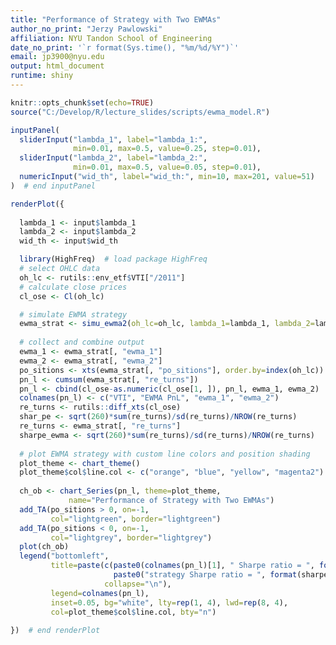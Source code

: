 ---
title: "Performance of Strategy with Two EWMAs"
author_no_print: "Jerzy Pawlowski"
affiliation: NYU Tandon School of Engineering
date_no_print: '`r format(Sys.time(), "%m/%d/%Y")`'
email: jp3900@nyu.edu
output: html_document
runtime: shiny
---

```{r setup, include=FALSE}
knitr::opts_chunk$set(echo=TRUE)
source("C:/Develop/R/lecture_slides/scripts/ewma_model.R")
```

```{r ewma_model, echo=FALSE}
inputPanel(
  sliderInput("lambda_1", label="lambda_1:",
              min=0.01, max=0.5, value=0.25, step=0.01),
  sliderInput("lambda_2", label="lambda_2:",
              min=0.01, max=0.5, value=0.05, step=0.01),
  numericInput("wid_th", label="wid_th:", min=10, max=201, value=51)
)  # end inputPanel

renderPlot({
  
  lambda_1 <- input$lambda_1
  lambda_2 <- input$lambda_2
  wid_th <- input$wid_th

  library(HighFreq)  # load package HighFreq
  # select OHLC data
  oh_lc <- rutils::env_etf$VTI["/2011"]
  # calculate close prices
  cl_ose <- Cl(oh_lc)

  # simulate EWMA strategy
  ewma_strat <- simu_ewma2(oh_lc=oh_lc, lambda_1=lambda_1, lambda_2=lambda_2, wid_th=wid_th)
  
  # collect and combine output
  ewma_1 <- ewma_strat[, "ewma_1"]
  ewma_2 <- ewma_strat[, "ewma_2"]
  po_sitions <- xts(ewma_strat[, "po_sitions"], order.by=index(oh_lc))
  pn_l <- cumsum(ewma_strat[, "re_turns"])
  pn_l <- cbind(cl_ose-as.numeric(cl_ose[1, ]), pn_l, ewma_1, ewma_2)
  colnames(pn_l) <- c("VTI", "EWMA PnL", "ewma_1", "ewma_2")
  re_turns <- rutils::diff_xts(cl_ose)
  shar_pe <- sqrt(260)*sum(re_turns)/sd(re_turns)/NROW(re_turns)
  re_turns <- ewma_strat[, "re_turns"]
  sharpe_ewma <- sqrt(260)*sum(re_turns)/sd(re_turns)/NROW(re_turns)
  
  # plot EWMA strategy with custom line colors and position shading
  plot_theme <- chart_theme()
  plot_theme$col$line.col <- c("orange", "blue", "yellow", "magenta2")
  
  ch_ob <- chart_Series(pn_l, theme=plot_theme, 
             name="Performance of Strategy with Two EWMAs")
  add_TA(po_sitions > 0, on=-1,
         col="lightgreen", border="lightgreen")
  add_TA(po_sitions < 0, on=-1,
         col="lightgrey", border="lightgrey")
  plot(ch_ob)
  legend("bottomleft", 
         title=paste(c(paste0(colnames(pn_l)[1], " Sharpe ratio = ", format(shar_pe, digits=3)),
                       paste0("strategy Sharpe ratio = ", format(sharpe_ewma, digits=3))),
                     collapse="\n"),
         legend=colnames(pn_l), 
         inset=0.05, bg="white", lty=rep(1, 4), lwd=rep(8, 4), 
         col=plot_theme$col$line.col, bty="n")
  
})  # end renderPlot
```
